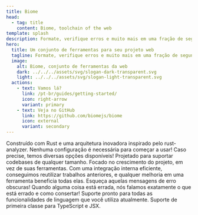 ```yaml
---
title: Biome
head:
  - tag: title
    content: Biome, toolchain of the web
template: splash
description: Formate, verifique erros e muito mais em uma fração de segundo.
hero:
  title: Um conjunto de ferramentas para seu projeto web
  tagline: Formate, verifique erros e muito mais em uma fração de segundo.
  image:
    alt: Biome, conjunto de ferramentas da web
    dark: ../../../assets/svg/slogan-dark-transparent.svg
    light: ../../../assets/svg/slogan-light-transparent.svg
  actions:
    - text: Vamos lá?
      link: /pt-br/guides/getting-started/
      icon: right-arrow
      variant: primary
    - text: Veja no GitHub
      link: https://github.com/biomejs/biome
      icon: external
      variant: secondary
---
```



<CardGrid stagger>
  <Card title="Rápido" icon="rocket">
    Construído com Rust e uma arquitetura inovadora inspirado pelo
    rust-analyzer.
  </Card>
  <Card title="Simples" icon="pencil">
    Nenhuma configuração é necessária para começar a usar! Caso precise, temos
    diversas opções disponíveis!
  </Card>
  <Card title="Escalável" icon="random">
    Projetado para suportar codebases de qualquer tamanho. Focado no crescimento
    do projeto, em vez de suas ferramentas.
  </Card>
  <Card title="Otimizado" icon="setting">
    Com uma integração interna eficiente, conseguimos reutilizar trabalhos
    anteriores, e qualquer melhoria em uma ferramenta beneficia todas elas.
  </Card>
  <Card title="Prático e informativo" icon="information">
    Esqueça aquelas mensagens de erro obscuras! Quando alguma coisa está errada,
    nós falamos exatamente o que está errado e como consertar!
  </Card>
  <Card title="Pacote completo" icon="add-document">
    Suporte pronto para todas as funcionalidades de linguagem que você utiliza
    atualmente. Suporte de primeira classe para TypeScript e JSX.
  </Card>
</CardGrid>

<Sponsors title="Patrocinadores" />

<Netlify />
